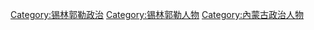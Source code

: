 [[Category:锡林郭勒政治|Category:锡林郭勒政治]]
[[Category:锡林郭勒人物|Category:锡林郭勒人物]]
[[Category:內蒙古政治人物|Category:內蒙古政治人物]]